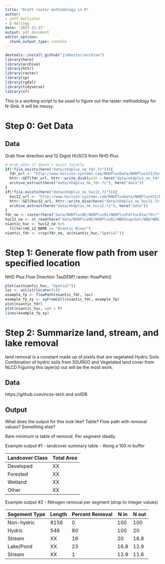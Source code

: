 ```yaml
---
title: "Draft raster methodology in R"
author:
- Jeff Hollister
- Q Kellogg
date: '2017-11-27'
output: pdf_document
editor_options: 
  chunk_output_type: console
---
```

```r
devtools::install_github("jimhester/archive")
library(here)
library(archive)
library(httr)
library(raster)
library(sp)
library(rgdal)
library(tidyverse)
library(sf)
```
This is a working script to be used to figure out the raster methodology for
N-Sink.  It will be messy.

# Step 0: Get Data
## Data
Grab flow direction and 12 Digist HUSCS from NHD Plus

```r
# Grab data if doesn't exist locally
if(!file.exists(here("data/nhdplus_ne_fdr.7z"))){
  fdr_url <- "http://www.horizon-systems.com/NHDPlusData/NHDPlusV21/Data/NHDPlusNE/NHDPlusV21_NE_01_01a_FdrFac_01.7z"
  httr::GET(fdr_url, httr::write_disk(path = here("data/nhdplus_ne_fdr.7z")),progress())
  archive_extract(here("data/nhdplus_ne_fdr.7z"), here("data"))
}
if(!file.exists(here("data/nhdplus_ne_huc12.7z"))){
  huc12_url <- "http://www.horizon-systems.com/NHDPlusData/NHDPlusV21/Data/NHDPlusNE/NHDPlusV21_NE_01_WBDSnapshot_03.7z"
  httr::GET(huc12_url, httr::write_disk(here("data/nhdplus_ne_huc12.7z")), httr::progress())
  archive_extract(here("data/nhdplus_ne_huc12.7z"), here("data"))
}
fdr_ne <- raster(here("data/NHDPlusNE/NHDPlus01/NHDPlusFdrFac01a/fdr/"))
huc12_ne <- st_read(here("data/NHDPlusNE/NHDPlus01/WBDSnapshot/WBD/WBD_Subwatershed.shp")) %>% st_transform(projection(fdr_ne))
niantic_huc <- huc12_ne %>%
  filter(HU_12_NAME == "Niantic River") 
niantic_fdr <- crop(fdr_ne, as(niantic_huc,"Spatial"))
```


# Step 1: Generate flow path from user specified location


NHD Plus Flow Direction
TauDEM?
raster::flowPath()

```r
plot(as(niantic_huc, "Spatial"))
loc <- unlist(locator(1))
example_fp <- flowPath(niantic_fdr, loc)
example_fp_xy <- xyFromCell(niantic_fdr, example_fp)
plot(niantic_fdr)
plot(niantic_huc, add = T)
lines(example_fp_xy)
```

# Step 2: Summarize land, stream, and lake removal 

land removal is a constant made up of pixels that are vegetated Hydric Soils
Combination of hydric soils from SSURGO and Vegetated land cover from NLCD
Figuring this layer(s) out will be the most work.

## Data
https://github.com/ncss-tech and soilDB

## Output

What does the output for this look like? Table? Flow path with removal values?  Something else?

Bare minimum is table of removal.  Per segment ideally.

Example output #1 - landcover summary table - Along a 100 m buffer

| Landcover Class | Total Area | 
|-----------------|------------|
| Developed       | XX         |
| Forested        | XX         |
| Wetland         | XX         |
| Other           | XX         |

Example output #2 - Nitrogen removal per segment (drop to integer values)

| Segement Type | Length | Percent Removal | N in | N out |
|---------------|--------|-----------------|------|-------|
| Non-hydric    | 8156   | 0               | 100  | 100   |
| Hydric        | 546    | 80              | 100  | 20    |
| Stream        | XX     | 16              | 20   | 16.8  |
| Lake/Pond     | XX     | 23              | 16.8 | 12.9  |
| Stream        | XX     | 1               | 12.9 | 11.6  |


